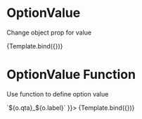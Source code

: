 


<Meta title="Components/CheckGroup/OptionValue" component={VvCheckGroup} />

# OptionValue

Change object prop for value

<Canvas>
	<Story
		name="OptionValue - string"
		args={{
			name: 'vv-group-options-value-string',
			options: [
				{ qta: 1, label: 'Mela' },
				{ qta: 2, label: 'Pera' },
				{ qta: 3, label: 'Banana' }
			],
			optionValue: 'qta'
		}}>
		{Template.bind({})}
	</Story>
</Canvas>

# OptionValue Function

Use function to define option value

<Canvas>
	<Story
		name="OptionValue - function"
		args={{
			name: 'vv-group-options-value-function',
			options: [
				{ qta: 1, label: 'Mela' },
				{ qta: 2, label: 'Pera' },
				{ qta: 3, label: 'Banana' }
			],
			optionValue: (o) => `${o.qta}_${o.label}`
		}}>
		{Template.bind({})}
	</Story>
</Canvas>
